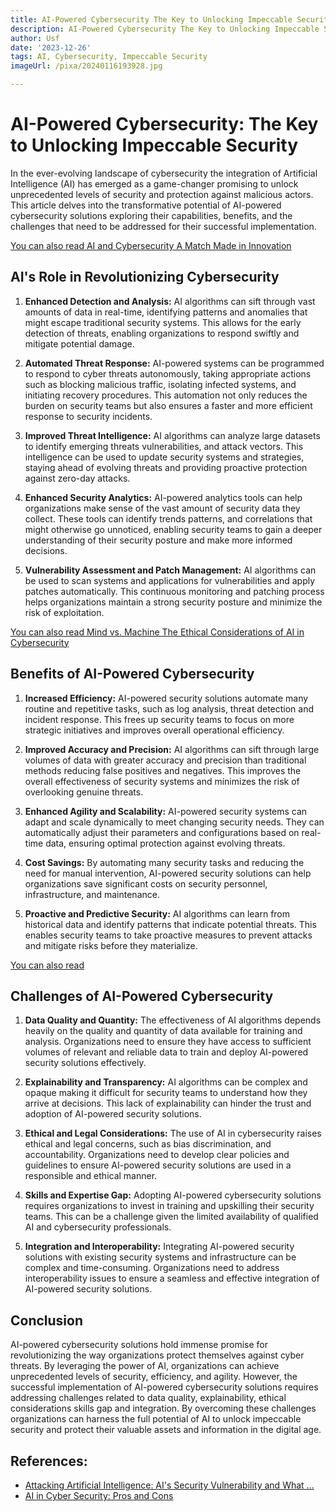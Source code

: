 ```yaml
---
title: AI-Powered Cybersecurity The Key to Unlocking Impeccable Security
description: AI-Powered Cybersecurity The Key to Unlocking Impeccable Security
author: Usf
date: '2023-12-26'
tags: AI, Cybersecurity, Impeccable Security
imageUrl: /pixa/20240116193928.jpg

---
```

# **AI-Powered Cybersecurity: The Key to Unlocking Impeccable Security**

In the ever-evolving landscape of cybersecurity the integration of Artificial Intelligence (AI) has  emerged as  a game-changer promising to unlock unprecedented levels of security and protection against malicious actors. This article delves into the transformative potential of AI-powered cybersecurity solutions exploring their capabilities, benefits, and the challenges that need to be  addressed for their successful  implementation.

[You can also  read AI and Cybersecurity A  Match Made in  Innovation](AI%20and%20Cybersecurity%20A%20Match%20Made%20in%20Innovation)


## **AI's Role in  Revolutionizing Cybersecurity**

1.  **Enhanced Detection and Analysis:** AI algorithms can sift through vast amounts of data in real-time, identifying patterns and anomalies that might escape traditional security systems. This allows  for the  early detection of threats, enabling organizations to respond swiftly and mitigate potential damage.


2.  **Automated Threat Response:** AI-powered systems can be programmed to respond to cyber threats autonomously, taking appropriate actions such as blocking  malicious traffic, isolating infected  systems, and initiating  recovery  procedures. This automation not only reduces the burden on security teams but also ensures a faster and more  efficient response  to security incidents.


3. **Improved Threat  Intelligence:** AI  algorithms can analyze large datasets  to identify emerging threats vulnerabilities, and attack vectors. This intelligence can be used to update security systems and strategies, staying ahead of evolving threats and providing proactive protection  against zero-day attacks.


4. **Enhanced Security  Analytics:** AI-powered analytics tools can help organizations make sense  of the vast amount of security data they collect. These tools can identify trends  patterns, and correlations that might otherwise go unnoticed, enabling security teams to gain a deeper understanding of their  security posture and make more informed decisions.


5. **Vulnerability Assessment and Patch Management:** AI algorithms can be used to scan systems  and applications  for vulnerabilities and apply patches  automatically. This continuous monitoring and patching process helps organizations maintain a strong security  posture and minimize the  risk of exploitation.

[You can also read Mind vs. Machine The Ethical Considerations of AI in Cybersecurity](Mind%20vs.%20Machine%20The%20Ethical%20Considerations%20of%20AI%20in%20Cybersecurity)


##  **Benefits of AI-Powered Cybersecurity**

1. **Increased Efficiency:** AI-powered security solutions automate many routine and repetitive tasks, such as log analysis, threat detection and incident response. This frees up security teams to focus on more strategic initiatives and improves overall operational efficiency.


2. **Improved Accuracy and Precision:** AI algorithms can sift through large volumes of data with greater accuracy and precision than traditional  methods reducing false positives and negatives. This improves the overall effectiveness of  security systems and minimizes the risk of overlooking genuine  threats.


3. **Enhanced Agility and  Scalability:** AI-powered security systems can adapt and scale dynamically to meet changing security needs. They can automatically adjust their parameters and configurations based on  real-time data, ensuring optimal protection against  evolving threats.


4. **Cost Savings:** By automating many security tasks and reducing the need for manual intervention, AI-powered  security solutions can help organizations save significant costs on security  personnel,  infrastructure, and maintenance.


5. **Proactive and Predictive Security:** AI algorithms can  learn from historical  data  and identify patterns that indicate potential  threats. This enables security teams to take proactive measures to  prevent attacks and mitigate  risks before  they materialize.

[You can also  read ]()


## **Challenges of AI-Powered Cybersecurity**

1. **Data Quality and Quantity:** The effectiveness of AI algorithms depends heavily  on the quality and quantity of data available for training and  analysis. Organizations need  to ensure they have  access to sufficient volumes of relevant  and reliable data to train and deploy  AI-powered security solutions effectively.


2. **Explainability and  Transparency:** AI algorithms can be complex and opaque making it difficult for security teams to understand  how they arrive at decisions.  This lack of explainability can hinder the trust and  adoption of AI-powered security solutions.


3. **Ethical and Legal Considerations:** The use of AI in cybersecurity raises ethical and legal concerns, such as bias discrimination, and accountability. Organizations need to develop clear policies and guidelines to ensure AI-powered security solutions are used in a responsible and ethical  manner.


4.  **Skills and Expertise Gap:** Adopting AI-powered cybersecurity solutions requires organizations to invest in training and upskilling their security teams. This can  be  a  challenge given the limited availability of qualified AI and cybersecurity professionals.


5. **Integration and Interoperability:** Integrating AI-powered security solutions with  existing security systems and infrastructure can be complex and time-consuming. Organizations need to address interoperability issues to ensure a seamless and effective integration of AI-powered security solutions.

## **Conclusion**

AI-powered cybersecurity solutions hold immense promise for revolutionizing  the  way organizations protect themselves against cyber threats. By leveraging the power of AI, organizations can achieve unprecedented  levels of security, efficiency, and agility. However, the successful  implementation of AI-powered cybersecurity solutions requires  addressing  challenges  related to data quality,  explainability, ethical considerations skills gap and integration. By overcoming these challenges organizations can harness the  full potential  of AI to unlock  impeccable security  and protect their valuable assets and information in the digital age.

## References:
- [Attacking Artificial Intelligence: AI's Security Vulnerability and What ...](https://www.belfercenter.org/publication/AttackingAI)
- [AI in Cyber Security: Pros and Cons](https://terranovasecurity.com/blog/ai-in-cyber-security/)
